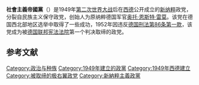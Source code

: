 {{Expand language|1=en|2=de|time=2021-05-19T06:05:25+00:00}}
{{Infobox political party
| name = 社會主義帝國黨
| native_name = Sozialistische Reichspartei Deutschlands
| native_name_lang = de
| abbreviation = SRP
| leader = [[奥托·恩斯特·雷莫|奥托·恩斯特·雷莫]]<br>[[Fritz_Dorls|Fritz Dorls]]<br>[[Gerhard_Krüger_(politician)|Gerhard Krüger]]
| foundation = 1949年10月2日
| dissolution = 1952年9月12日
| 取缔 = 1952年10月23日 
| newspaper = 
| youth_wing = Reichsjugend
| wing1_title = 准军事组织
| wing1 = Reichsfront
| membership = {{circa}} 40,000<ref>Dominik Geppert: The Adenauer era . 3. Edition. WBG, Darmstadt 2012, {{ISBN|978-3-534-24900-8}}, p.  77 .</ref>
| ideology = [[新纳粹主义|新纳粹主义]]<br>“[[生存空间|生存空间]]”<br>[[第三位置|第三位置]]
| merged = {{le|德意志权利党|Deutsche Rechtspartei}}<ref name="verfassungsschutz.bayern.de 2008">{{cite web | title=Mitteilungen | website=verfassungsschutz.bayern.de | date=2008-05-16 | url=http://www.verfassungsschutz.bayern.de/service/mitteilungen/01573/index.php | archive-url=https://web.archive.org/web/20080516131503/http://www.verfassungsschutz.bayern.de/service/mitteilungen/01573/index.php | archive-date=2008-05-16 | url-status=dead | language=de | access-date=2021-08-13}}</ref>
| split = {{le|德意志帝国党|Deutsche Reichspartei}}
| position = [[极右派|极右派]]
| international = 
| colors = {{color box|#C80000|border=darkgray}} [[红|红]] 与 {{Color box|#000000|border=darkgray}} [[黑|黑]]
| colorcode = red
| footnotes = 
| flag = Flag of Socialist Reich Party.svg
| country = 西德
}}
'''社會主義帝國黨'''（{{lang-de|Sozialistische Reichspartei Deutschlands}}）是1949年[[第二次世界大战|第二次世界大战]]后在[[西德|西德]]公开成立的[[新纳粹|新纳粹]]政党，分裂自民族主义保守政党{{le|德意志权利党|Deutsche Rechtspartei}}，创始人为原纳粹德国军官[[奥托·恩斯特·雷莫|奥托·恩斯特·雷莫]]。该党在德国西北部地区选举中取得了一些成功，1952年因违反[[德国刑法第86条第一款|德国刑法第86条第一款]]，该党成为被[[德国联邦宪法法院|德国联邦宪法法院]]第一个判决取缔的政党。

==参考文献==
{{reflist}}

[[Category:政治与种族|Category:政治与种族]]
[[Category:1949年建立的政黨|Category:1949年建立的政黨]]
[[Category:1949年西德建立|Category:1949年西德建立]]
[[Category:被取缔的极右翼政党|Category:被取缔的极右翼政党]]
[[Category:新納粹主義政黨|Category:新納粹主義政黨]]